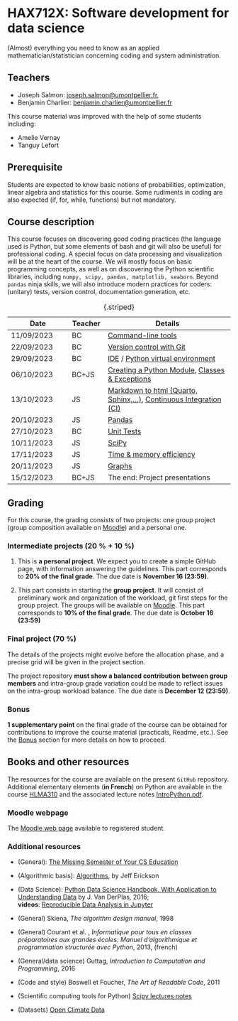 # HAX712X: Software development for data science

(Almost) everything you need to know as an applied mathematician/statistician concerning coding and system administration.

## Teachers

- Joseph Salmon: [joseph.salmon@umontpellier.fr](mailto:joseph.salmon@umontpellier.fr),
- Benjamin Charlier: [benjamin.charlier@umontpellier.fr](mailto:benjamin.charlier@umontpellier.fr)

This course material was improved with the help of some students including:

- Amelie Vernay
- Tanguy Lefort


## Prerequisite

Students are expected to know basic notions of probabilities, optimization, linear algebra and statistics for this course.
Some rudiments in coding are also expected (if, for, while, functions) but not mandatory.

## Course description

This course focuses on discovering good coding practices (the language used is Python, but some elements of bash and git will also be useful) for professional coding.
A special focus on data processing and visualization will be at the heart of the course.
We will mostly focus on basic programming concepts, as well as on discovering the Python scientific libraries, including ```numpy, scipy, pandas, matplotlib, seaborn```.
Beyond `pandas` ninja skills, we will also introduce modern practices for coders: (unitary) tests, version control, documentation generation, etc.

|Date      |Teacher |Details |
|----------|------|---------------------|
|11/09/2023|BC    |[Command-line tools](Courses/Bash/tp.qmd)|
|22/09/2023|BC    |[Version control with Git](Courses/Git/tp.qmd)|
|29/09/2023|BC    |[IDE](Courses/IDE/tp.qmd) / [Python virtual environment](Courses/Venv/tp.qmd)|
|06/10/2023|BC+JS |[Creating a Python Module](Courses/Python-modules/tp.qmd), [Classes & Exceptions](Courses/Classes_n_Exceptions/tp.qmd)|
|13/10/2023|JS    |[Markdown to html (Quarto, Sphinx,...)](Courses/Docs/tp.qmd),  [Continuous Integration (CI)](Courses/CI/tp.qmd)|
|20/10/2023|JS    |[Pandas](Courses/Pandas/tp.qmd)|
|27/10/2023|BC    |[Unit Tests](Courses/Test/tp.qmd)|
|10/11/2023|JS    |[SciPy](Courses/ScipyNumpy/tp.qmd) |
|17/11/2023|JS    |[Time & memory efficiency](Courses/TimeMemory/tp.qmd) |
|20/11/2023|JS    |[Graphs](Courses/TimeMemory/tp.qmd) |
|15/12/2023|BC+JS |The end:  Project presentations |
:  {.striped}


## Grading

For this course, the grading consists of two projects: one group project (group composition available on [Moodle](https://moodle.umontpellier.fr/course/view.php?id=22454)) and a personal one.

### Intermediate projects (20 % + 10 %)

1. This is **a personal project**. We expect you to create a simple GitHub page, with information answering the guidelines. This part corresponds to **20% of the final grade**. The due date is **November 16 (23:59)**.

2. This part consists in starting the **group project**. It will consist of preliminary work and organization of the workload, git first steps for the group project. The groups will be available on [Moodle](https://moodle.umontpellier.fr/course/view.php?id=22454). This part corresponds to **10% of the final grade**. The due date is **October 16 (23:59)**

### Final project (70 %)

The details of the projects might evolve before the allocation phase, and a precise grid will be given in the project section.

The project repository **must show a balanced contribution between group members** and intra-group grade variation could be made to reflect issues on the intra-group workload balance.
The due date is **December 12 (23:59)**.

### Bonus

**1 supplementary point** on the final grade of the course can be obtained for contributions to improve the course material (practicals, Readme, etc.).
See the [Bonus](Bonus/) section for more details on how to proceed.



## Books and other resources

The resources for the course are available on the present `GitHub` repository. Additional elementary elements (**in French**) on Python are available in the course [HLMA310](http://josephsalmon.eu/HLMA310.html) and the associated lecture notes [IntroPython.pdf](http://josephsalmon.eu/enseignement/Montpellier/HLMA310/IntroPython.pdf).

### Moodle webpage

The [Moodle web page](https://moodle.umontpellier.fr/course/view.php?id=22454) available to registered student.

### Additional resources

- (General): [The Missing Semester of Your CS Education](https://missing.csail.mit.edu/)
- (Algorithmic basis): [Algorithms](https://jeffe.cs.illinois.edu/teaching/algorithms/#book), by Jeff Erickson
- (Data Science): [Python Data Science Handbook, With Application to Understanding Data](https://jakevdp.github.io/PythonDataScienceHandbook/) by J. Van DerPlas, 2016;<br>
 **videos**: [Reproducible Data Analysis in Jupyter](http://jakevdp.github.io/blog/2017/03/03/reproducible-data-analysis-in-jupyter/)
- (General) Skiena, *The algorithm design manual*, 1998
- (General) Courant et al. , *Informatique pour tous en classes préparatoires aux grandes écoles: Manuel d'algorithmique et programmation structurée avec Python*, 2013, (french)
- (General/data science) Guttag, *Introduction to Computation and Programming*,
2016

- (Code and style) Boswell et Foucher, *The Art of Readable Code*, 2011
- (Scientific computing tools for Python) [Scipy lectures notes](http://www.scipy-lectures.org/)
- (Datasets) [Open Climate Data](http://openclimatedata.net/)
